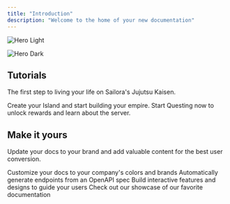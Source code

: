 ```yaml
---
title: "Introduction"
description: "Welcome to the home of your new documentation"
---
```


<img
  className="block dark:hidden"
  src="/images/hero.png"
  alt="Hero Light"
/>

<img
  className="hidden dark:block"
  src="/images/hero.png"
  alt="Hero Dark"
/>

## Tutorials

The first step to living your life on Sailora's Jujutsu Kaisen.

<CardGroup cols="2">
  <Card title="Creating your Island" icon="tree-palm" href="https://wiki.sailora.net/tutorials/islands">
    Create your Island and start building your empire.
  </Card>
  <Card title="Start Questing" icon="location-dot" href="https://wiki.sailora.net/tutorials/quests">
    Start Questing now to unlock rewards and learn about the server.
  </Card>
</CardGroup>

## Make it yours

Update your docs to your brand and add valuable content for the best user conversion.

<CardGroup cols="2">
  <Card title="Customize Style" icon="palette" href="https://mintlify.com/docs/settings/global">
    Customize your docs to your company's colors and brands
  </Card>
  <Card title="Reference APIs" icon="code" href="https://mintlify.com/docs/api-playground/openapi">
    Automatically generate endpoints from an OpenAPI spec
  </Card>
  <Card title="Add Components" icon="screwdriver-wrench" href="https://mintlify.com/docs/content/components/accordions">
    Build interactive features and designs to guide your users
  </Card>
  <Card title="Get Inspiration" icon="stars" href="https://mintlify.com/customers">
    Check out our showcase of our favorite documentation
  </Card>
</CardGroup>